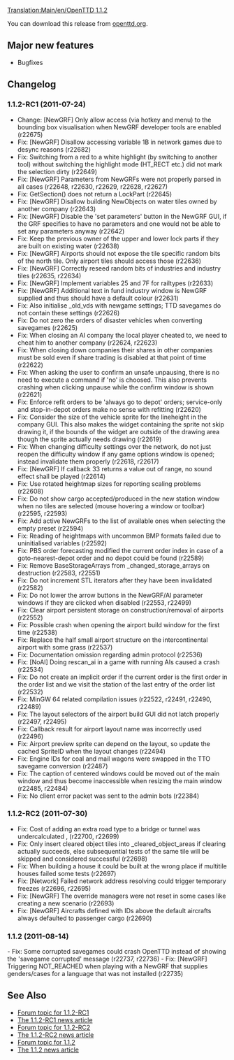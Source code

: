 [[Translation:Main/en/OpenTTD 1.1.2]]{{en/-}}
{{en/OTTDVersions}}
{{release|prev=OpenTTD 1.1.1|next=OpenTTD 1.1.3|date=2011-08-14}}

You can download this release from [http://www.openttd.org/download-stable/1.1.2 openttd.org].

==Major new features==

* Bugfixes

==Changelog==

===1.1.2-RC1 (2011-07-24)===

* Change: [NewGRF] Only allow access (via hotkey and menu) to the bounding box visualisation when NewGRF developer tools are enabled (r22675)
* Fix: [NewGRF] Disallow accessing variable 1B in network games due to desync reasons (r22682)
* Fix: Switching from a red to a white highlight (by switching to another tool) without switching the highlight mode (HT_RECT etc.) did not mark the selection dirty {{en/Flyspray|4670}} (r22649)
* Fix: [NewGRF] Parameters from NewGRFs were not properly parsed in all cases {{en/Flyspray|4599}} (r22648, r22630, r22629, r22628, r22627)
* Fix: GetSection() does not return a LockPart {{en/Flyspray|4678}} (r22645)
* Fix: [NewGRF] Disallow building NewObjects on water tiles owned by another company (r22643)
* Fix: [NewGRF] Disable the 'set parameters' button in the NewGRF GUI, if the GRF specifies to have no parameters and one would not be able to set any parameters anyway (r22642)
* Fix: Keep the previous owner of the upper and lower lock parts if they are built on existing water (r22638)
* Fix: [NewGRF] Airports should not expose the tile specific random bits of the north tile. Only airport tiles should access those (r22636)
* Fix: [NewGRF] Correctly reseed random bits of industries and industry tiles (r22635, r22634)
* Fix: [NewGRF] Implement variables 25 and 7F for railtypes (r22633)
* Fix: [NewGRF] Additional text in fund industry window is NewGRF supplied and thus should have a default colour (r22631)
* Fix: Also initialise _old_vds with newgame settings; TTD savegames do not contain these settings {{en/Flyspray|4622}} (r22626)
* Fix: Do not zero the orders of disaster vehicles when converting savegames {{en/Flyspray|4642}} (r22625)
* Fix: When closing an AI company the local player cheated to, we need to cheat him to another company {{en/Flyspray|4654}} (r22624, r22623)
* Fix: When closing down companies their shares in other companies must be sold even if share trading is disabled at that point of time (r22622)
* Fix: When asking the user to confirm an unsafe unpausing, there is no need to execute a command if 'no' is choosed. This also prevents crashing when clicking unpause while the confirm window is shown (r22621)
* Fix: Enforce refit orders to be 'always go to depot' orders; service-only and stop-in-depot orders make no sense with refitting {{en/Flyspray|4651}} (r22620)
* Fix: Consider the size of the vehicle sprite for the lineheight in the company GUI. This also makes the widget containing the sprite not skip drawing it, if the bounds of the widget are outside of the drawing area though the sprite actually needs drawing {{en/Flyspray|4662}} (r22619)
* Fix: When changing difficulty settings over the network, do not just reopen the difficulty window if any game options window is opened; instead invalidate them properly {{en/Flyspray|4653}} (r22618, r22617)
* Fix: [NewGRF] If callback 33 returns a value out of range, no sound effect shall be played {{en/Flyspray|4656}} (r22614)
* Fix: Use rotated heightmap sizes for reporting scaling problems {{en/Flyspray|4663}} (r22608)
* Fix: Do not show cargo accepted/produced in the new station window when no tiles are selected (mouse hovering a window or toolbar) {{en/Flyspray|4647}} (r22595, r22593)
* Fix: Add active NewGRFs to the list of available ones when selecting the empty preset {{en/Flyspray|4644}} (r22594)
* Fix: Reading of heightmaps with uncommon BMP formats failed due to uninitialised variables {{en/Flyspray|4645}} (r22592)
* Fix: PBS order forecasting modified the current order index in case of a goto-nearest-depot order and no depot could be found {{en/Flyspray|4641}} (r22589)
* Fix: Remove BaseStorageArrays from _changed_storage_arrays on destruction (r22583, r22551)
* Fix: Do not increment STL iterators after they have been invalidated (r22582)
* Fix: Do not lower the arrow buttons in the NewGRF/AI parameter windows if they are clicked when disabled (r22553, r22499)
* Fix: Clear airport persistent storage on construction/removal of airports (r22552)
* Fix: Possible crash when opening the airport build window for the first time {{en/Flyspray|4619}} (r22538)
* Fix: Replace the half small airport structure on the intercontinental airport with some grass {{en/Flyspray|3494}} (r22537)
* Fix: Documentation omission regarding admin protocol {{en/Flyspray|4632}} (r22536)
* Fix: [NoAI] Doing rescan_ai in a game with running AIs caused a crash {{en/Flyspray|4631}} (r22534)
* Fix: Do not create an implicit order if the current order is the first order in the order list and we visit the station of the last entry of the order list (r22532)
* Fix: MinGW 64 related compilation issues {{en/Flyspray|4623}} (r22522, r22491, r22490, r22489)
* Fix: The layout selectors of the airport build GUI did not latch properly (r22497, r22495)
* Fix: Callback result for airport layout name was incorrectly used (r22496)
* Fix: Airport preview sprite can depend on the layout, so update the cached SpriteID when the layout changes (r22494)
* Fix: Engine IDs for coal and mail wagons were swapped in the TTO savegame conversion {{en/Flyspray|4622}} (r22487)
* Fix: The caption of centered windows could be moved out of the main window and thus become inaccessible when resizing the main window (r22485, r22484)
* Fix: No client error packet was sent to the admin bots {{en/Flyspray|4585}} (r22384)

===1.1.2-RC2 (2011-07-30)===
* Fix: Cost of adding an extra road type to a bridge or tunnel was undercalculated {{en/Flyspray|4680}}, {{en/Flyspray|4681}} (r22700, r22699)
* Fix: Only insert cleared object tiles into _cleared_object_areas if clearing actually succeeds, else subsequential tests of the same tile will be skipped and considered successful {{en/Flyspray|4694}} (r22698)
* Fix: When building a house it could be built at the wrong place if multitile houses failed some tests (r22697)
* Fix: [Network] Failed network address resolving could trigger temporary freezes {{en/Flyspray|4697}} (r22696, r22695)
* Fix: [NewGRF] The override managers were not reset in some cases like creating a new scenario {{en/Flyspray|4691}} (r22693)
* Fix: [NewGRF] Aircrafts defined with IDs above the default aircrafts always defaulted to passenger cargo (r22690)

===1.1.2 (2011-08-14)===
- Fix: Some corrupted savegames could crash OpenTTD instead of showing the 'savegame corrupted' message {{en/Flyspray|4717}} (r22737, r22736)
- Fix: [NewGRF] Triggering NOT_REACHED when playing with a NewGRF that supplies genders/cases for a language that was not installed {{en/Flyspray|4718}} (r22735)

==See Also==

*[http://www.tt-forums.net/viewtopic.php?f=29&t=55939 Forum topic for 1.1.2-RC1]
*[http://www.openttd.org/en/news/151 The 1.1.2-RC1 news article]
*[http://www.tt-forums.net/viewtopic.php?f=29&t=55997 Forum topic for 1.1.2-RC2]
*[http://www.openttd.org/en/news/152 The 1.1.2-RC2 news article]
*[http://www.tt-forums.net/viewtopic.php?f=29&t=56247 Forum topic for 1.1.2]
*[http://www.openttd.org/en/news/153 The 1.1.2 news article]